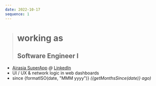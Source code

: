 ```yaml
---
date: 2022-10-17
sequence: 1
---
```




> # <Icon name="lucide:briefcase" /> working as
>
> ## Software Engineer I

- <Icon name="lucide:map-pin" /> [Airasia SuperApp](https://www.airasia.com/aa/appdownload/)
  *@* [LinkedIn](https://www.linkedin.com/company/airasia-super-app/mycompany/)
- <Icon name="lucide:search" /> UI / UX & network logic in web dashboards
- <Icon name="lucide:calendar" /> since {formatISO(date, "MMM yyyy")}
  *({getMonthsSince(date)} ago)*
